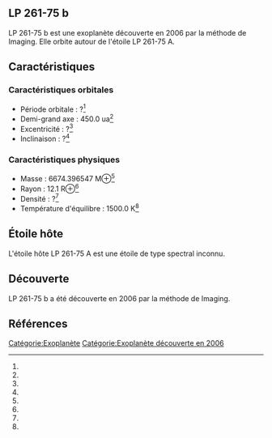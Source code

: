 == LP 261-75 b ==

{{Infobox Exoplanète
| nom = LP 261-75 b
| image = 
| légende = 
| étoile = LP 261-75 A
| constellation = 
| ascension_droite = 
| déclinaison = 
| distance = ?
| type_spectral = ?
| masse = 6674.396547 M⊕<ref></ref>
| rayon = 12.1 R⊕<ref></ref>
| densité = ?<ref></ref>
| gravité = ?<ref></ref>
| température = 1500.0 K<ref></ref>
| période = ?<ref></ref>
| demi_grand_axe = 450.0 ua<ref></ref>
| excentricité = ?<ref></ref>
| inclinaison = ?<ref></ref>
| méthode_découverte = Imaging
| date_découverte = 2006
| statut = Confirmée
}}

LP 261-75 b est une exoplanète découverte en 2006 par la méthode de Imaging. Elle orbite autour de l'étoile LP 261-75 A.

== Caractéristiques ==

=== Caractéristiques orbitales ===
* Période orbitale : ?<ref></ref>
* Demi-grand axe : 450.0 ua<ref></ref>
* Excentricité : ?<ref></ref>
* Inclinaison : ?<ref></ref>

=== Caractéristiques physiques ===
* Masse : 6674.396547 M⊕<ref></ref>
* Rayon : 12.1 R⊕<ref></ref>
* Densité : ?<ref></ref>
* Température d'équilibre : 1500.0 K<ref></ref>

== Étoile hôte ==

{{Infobox Étoile
| nom = LP 261-75 A
| image = 
| légende = 
| constellation = 
| ascension_droite = 
| déclinaison = 
| distance = ?
| type_spectral = ?
| magnitude_absolue = 
| magnitude_apparente = 
| masse = ?<ref></ref>
| rayon = ?<ref></ref>
| température = ?<ref></ref>
| métallicité = ?<ref></ref>
| âge = ?<ref></ref>
}}

L'étoile hôte LP 261-75 A est une étoile de type spectral inconnu.

== Découverte ==

LP 261-75 b a été découverte en 2006 par la méthode de Imaging.

== Références ==
<references />

[[Catégorie:Exoplanète]]
[[Catégorie:Exoplanète découverte en 2006]]
